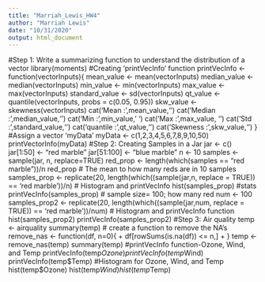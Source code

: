 ---
title: "Marriah_Lewis_HW4"
author: "Marriah Lewis"
date: "10/31/2020"
output: html_document
---
#Step 1: Write a summarizing function to understand the distribution of a vector
library(moments)
#Creating ‘printVecInfo’ function
printVecInfo <-function(vectorInputs){
 mean_value <- mean(vectorInputs)
 median_value <- median(vectorInputs)
 min_value <- min(vectorInputs)
 max_value <- max(vectorInputs)
 standard_value <- sd(vectorInputs)
 qt_value <- quantile(vectorInputs, probs = c(0.05, 0.95))
 skw_value <- skewness(vectorInputs)
 cat('Mean : ',mean_value,'\n')
 cat('Median : ',median_value,'\n')
 cat('Min : ',min_value,' ')
 cat('Max : ',max_value, '\n')
 cat('Std : ',standard_value,'\n')
 cat('quantile : ',qt_value,'\n')
 cat('Skewness : ',skw_value,'\n\n')
}
#Assign a vector ‘myData’
myData <- c(1,2,3,4,5,6,7,8,9,10,50)
printVectorInfo(myData)
#Step 2: Creating Samples in a Jar 
jar <- c()
jar[1:50] <- "red marble"
jar[51:100] <- "blue marble"
n <- 10
samples <- sample(jar, n, replace=TRUE)
red_prop <- length(which(samples == "red marble"))/n 
red_prop
# The mean to how many reds are in 10 samples 
samples_prop <- replicate(20, length(which((sample(jar,n, replace = TRUE)) == 'red marble'))/n)
# Histogram and printVecInfo
hist(samples_prop)
#stats
printVecInfo(samples_prop)
# sample size= 100; how many red 
num <- 100
samples_prop2 <- replicate(20, length(which((sample(jar,num, replace = TRUE)) == 'red 
marble'))/num)
# Histogram and printVecInfo function 
hist(samples_prop2)
printVecInfo(samples_prop2)
#Step 3: Air quality 
temp <- airquality
summary(temp)
# create a function to remove the NA’s 
remove_nas <- function(df, n=0){
+ df[rowSums(is.na(df)) <= n,]
+ }
temp <- remove_nas(temp)
summary(temp)
#printVecInfo function-Ozone, Wind, and Temp
printVecInfo(temp$Ozone)
printVecInfo(temp$Wind)
printVecInfo(temp$Temp)
#Histogram for Ozone, Wind, and Temp
hist(temp$Ozone)
hist(temp$Wind)
hist(temp$Temp) 
